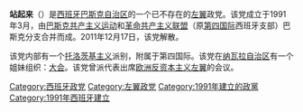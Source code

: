 '''站起来'''（{{lang-eu|Zutik}}）是[[西班牙|西班牙]][[巴斯克自治区|巴斯克自治区]]的一个已不存在的[[左翼|左翼]]政党。该党成立于1991年3月，由[[巴斯克共产主义运动|巴斯克共产主义运动]]和[[革命共产主义联盟_(西班牙)|革命共产主义联盟]]（原[[第四国际|第四国际]]西班牙支部）巴斯克分支合并而成。2011年12月17日，该党解散。

该党内部有一个[[托洛茨基主义|托洛茨基主义]]派别，附属于第四国际。该党在[[纳瓦拉自治区|纳瓦拉自治区]]有一个姐妹组织：[[大会_(政党)|大会]]。该党曾派代表出席[[欧洲反资本主义左翼|欧洲反资本主义左翼]]的会议。

[[Category:西班牙政党|Category:西班牙政党]]
[[Category:左翼政党|Category:左翼政党]]
[[Category:1991年建立的政黨|Category:1991年建立的政黨]]
[[Category:1991年西班牙建立|Category:1991年西班牙建立]]